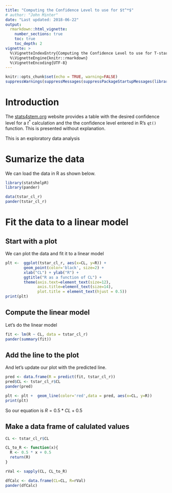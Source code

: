 ```yaml
---
title: "Computing the Confidence Level to use for $t^*$"
# author: "John Minter"
date: "Last updated: 2018-06-22"
output:
  rmarkdown::html_vignette:
    number_sections: true
    toc: true
    toc_depth: 2
vignette: >
  %\VignetteIndexEntry{Computing the Confidence Level to use for T-star}
  %\VignetteEngine{knitr::rmarkdown}
  %\VignetteEncoding{UTF-8}
---
```



```r
knitr::opts_chunk$set(echo = TRUE, warning=FALSE)
suppressWarnings(suppressMessages(suppressPackageStartupMessages(library(ggplot2))))
```

# Introduction

The [stats4stem.org](http://www.stats4stem.org/r-t-distribution)
website provides a table with the desired confidence level for
a $t^*$ calculation and the the confidence level entered in R's
`qt()` function. This is presented without explanation.

This is an exploratory data analysis

# Sumarize the data

We can load the data in R as shown below.

```r
library(statshelpR)
library(pander)

data(tstar_cl_r)
pander(tstar_cl_r)
```

# Fit the data to a linear model

## Start with a plot

We can plot the data and fit it to a linear model

```r

plt <-  ggplot(tstar_cl_r, aes(x=CL, y=R)) +
        geom_point(color='black', size=2) +
        xlab("CL") + ylab("R") +
        ggtitle("R as a function of CL") +
        theme(axis.text=element_text(size=12),
              axis.title=element_text(size=14),
              plot.title = element_text(hjust = 0.5))
print(plt)
```

## Compute the linear model

Let's do the linear model

```r
fit <- lm(R ~ CL, data = tstar_cl_r)
pander(summary(fit))
```

## Add the line to the plot 

And let's update our plot with the predicted line.

```r
pred <- data.frame(R = predict(fit, tstar_cl_r))
pred$CL <- tstar_cl_r$CL
pander(pred)
```

```r

plt <- plt +  geom_line(color='red',data = pred, aes(x=CL, y=R))
print(plt)
```

So our equation is $R = 0.5*CL + 0.5$

## Make a data frame of calulated values

```r
CL <- tstar_cl_r$CL

CL_to_R <- function(x){
  R <- 0.5 * x + 0.5
  return(R)
}

rVal <- sapply(CL, CL_to_R)

dfCalc <- data.frame(CL=CL, R=rVal)
pander(dfCalc)
```

